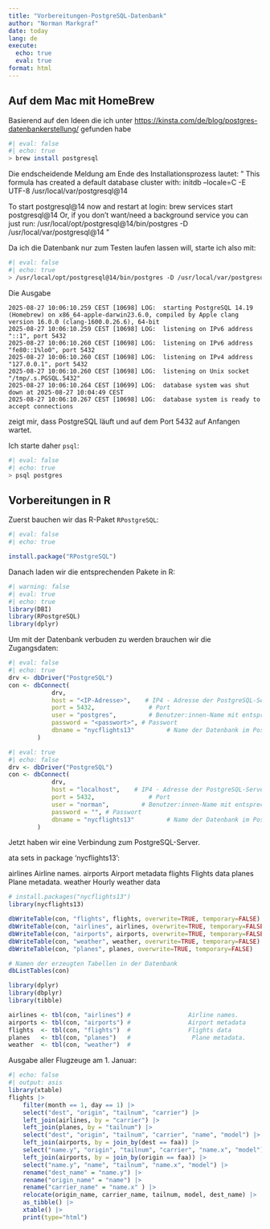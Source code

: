 ```yaml
---
title: "Vorbereitungen-PostgreSQL-Datenbank"
author: "Norman Markgraf"
date: today
lang: de
execute:
  echo: true
  eval: true
format: html
---
```


## Auf dem Mac mit HomeBrew

Basierend auf den Ideen die ich unter <https://kinsta.com/de/blog/postgres-datenbankerstellung/> gefunden habe

```sh
#| eval: false
#| echo: true
> brew install postgresql
```

Die endscheidende Meldung am Ende des Installationsprozess lautet:
"
This formula has created a default database cluster with:
  initdb --locale=C -E UTF-8 /usr/local/var/postgresql@14

To start postgresql@14 now and restart at login:
  brew services start postgresql@14
Or, if you don't want/need a background service you can just run:
  /usr/local/opt/postgresql@14/bin/postgres -D /usr/local/var/postgresql@14
 "

Da ich die Datenbank nur zum Testen laufen lassen will, starte ich also mit:
```sh
#| eval: false
#| echo: true
> /usr/local/opt/postgresql@14/bin/postgres -D /usr/local/var/postgresql@14
```

Die Ausgabe
```
2025-08-27 10:06:10.259 CEST [10698] LOG:  starting PostgreSQL 14.19 (Homebrew) on x86_64-apple-darwin23.6.0, compiled by Apple clang version 16.0.0 (clang-1600.0.26.6), 64-bit
2025-08-27 10:06:10.259 CEST [10698] LOG:  listening on IPv6 address "::1", port 5432
2025-08-27 10:06:10.260 CEST [10698] LOG:  listening on IPv6 address "fe80::1%lo0", port 5432
2025-08-27 10:06:10.260 CEST [10698] LOG:  listening on IPv4 address "127.0.0.1", port 5432
2025-08-27 10:06:10.260 CEST [10698] LOG:  listening on Unix socket "/tmp/.s.PGSQL.5432"
2025-08-27 10:06:10.264 CEST [10699] LOG:  database system was shut down at 2025-08-27 10:04:49 CEST
2025-08-27 10:06:10.267 CEST [10698] LOG:  database system is ready to accept connections
```

zeigt mir, dass PostgreSQL läuft und auf dem Port 5432 auf Anfangen wartet.

Ich starte daher `psql`:

```sh
#| eval: false
#| echo: true
> psql postgres
```


## Vorbereitungen in R

Zuerst bauchen wir das R-Paket `RPostgreSQL`:

```r
#| eval: false
#| echo: true

install.package("RPostgreSQL")
```


Danach laden wir die entsprechenden Pakete in R:

```r
#| warning: false
#| eval: true
#| echo: true
library(DBI)
library(RPostgreSQL)
library(dplyr)
```


Um mit der Datenbank verbuden zu werden brauchen wir die Zugangsdaten:

```r
#| eval: false
#| echo: true
drv <- dbDriver("PostgreSQL")
con <- dbConnect(
            drv,
            host = "<IP-Adresse>",    # IP4 - Adresse der PostgreSQL-Servers
            port = 5432,               # Port 
            user = "postgres",         # Benutzer:innen-Name mit entsprechenden Rechten
            password = "<passwort>", # Passwort
            dbname = "nycflights13"         # Name der Datenbank im PostgreSQL-Server
        )
```

```r
#| eval: true
#| echo: false
drv <- dbDriver("PostgreSQL")
con <- dbConnect(
            drv,
            host = "localhost",    # IP4 - Adresse der PostgreSQL-Servers
            port = 5432,               # Port 
            user = "norman",         # Benutzer:innen-Name mit entsprechenden Rechten
            password = "", # Passwort
            dbname = "nycflights13"         # Name der Datenbank im PostgreSQL-Server
        )
```


Jetzt haben wir eine Verbindung zum PostgreSQL-Server.

ata sets in package ‘nycflights13’:

airlines                Airline names.
airports                Airport metadata
flights                 Flights data
planes                  Plane metadata.
weather                 Hourly weather data


```r
# install.packages("nycflights13")
library(nycflights13)

dbWriteTable(con, "flights", flights, overwrite=TRUE, temporary=FALSE)
dbWriteTable(con, "airlines", airlines, overwrite=TRUE, temporary=FALSE)
dbWriteTable(con, "airports", airports, overwrite=TRUE, temporary=FALSE)
dbWriteTable(con, "weather", weather, overwrite=TRUE, temporary=FALSE)
dbWriteTable(con, "planes", planes, overwrite=TRUE, temporary=FALSE)

# Namen der erzeugten Tabellen in der Datenbank
dbListTables(con)
```

```r


library(dplyr)
library(dbplyr)
library(tibble)

airlines <- tbl(con, "airlines") #                Airline names.
airports <- tbl(con, "airports") #                Airport metadata
flights  <- tbl(con, "flights")  #                Flights data
planes   <- tbl(con, "planes")   #                 Plane metadata.
weather  <- tbl(con, "weather")  # 

```


Ausgabe aller Flugzeuge am 1. Januar:

```r
#| echo: false
#| output: asis
library(xtable)
flights |>
    filter(month == 1, day == 1) |>
    select("dest", "origin", "tailnum", "carrier") |>
    left_join(airlines, by = "carrier") |>
    left_join(planes, by = "tailnum") |>
    select("dest", "origin", "tailnum", "carrier", "name", "model") |>
    left_join(airports, by = join_by(dest == faa)) |>
    select("name.y", "origin", "tailnum", "carrier", "name.x", "model") |>
    left_join(airports, by = join_by(origin == faa)) |>
    select("name.y", "name", "tailnum", "name.x", "model") |>
    rename("dest_name" = "name.y") |>
    rename("origin_name" = "name") |>
    rename("carrier_name" = "name.x" ) |>
    relocate(origin_name, carrier_name, tailnum, model, dest_name) |>
    as_tibble() |>
    xtable() |>
    print(type="html")
```

